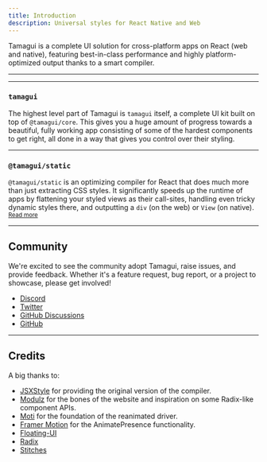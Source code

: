 ```yaml
---
title: Introduction
description: Universal styles for React Native and Web
---
```


<IntroParagraph>
  Tamagui is a complete UI solution for cross-platform apps on React (web and native),
  featuring best-in-class performance and highly platform-optimized output thanks to a
  smart compiler.
</IntroParagraph>

<GetStarted />

---

<Grid>
  <RouteCard
    title="Install"
    href="/docs/intro/installation"
    description="Install Tamagui in a pre-existing app and get started right away"
    theme="blue"
  />
  <RouteCard
    title="Guides"
    href="/docs/guides/overview"
    description="Learn how to create production ready applications with Tamagui"
    theme="red"
  />
  <RouteCard title="Core" href="" description="Core hooks and utilities" theme="green"/>
  <RouteCard
    title="Components"
    href="/docs/components/overview"
    description="Core components that make up the Tamagui ecosystem"
    theme="purple"
  />
</Grid>

---

### `tamagui`

The highest level part of Tamagui is `tamagui` itself, a complete UI kit built on top of `@tamagui/core`. This gives you a huge amount of progress towards a beautiful, fully working app consisting of some of the hardest components to get right, all done in a way that gives you control over their styling.

---

### `@tamagui/static`

`@tamagui/static` is an optimizing compiler for React that does much more than just extracting CSS styles. It significantly speeds up the runtime of apps by flattening your styled views as their call-sites, handling even tricky dynamic styles there, and outputting a `div` (on the web) or `View` (on native). <small>[Read more](/docs/compiler/why-a-compiler)</small>

---

## Community

We're excited to see the community adopt Tamagui, raise issues, and provide feedback. Whether it's a feature request, bug report, or a project to showcase, please get involved!

- [Discord](https://discord.gg/4qh6tdcVDa)
- [Twitter](https://twitter.com/tamagui_js)
- [GitHub Discussions](https://github.com/tamagui/tamagui/discussions)
- [GitHub](https://github.com/tamagui/tamagui)

---

## Credits

A big thanks to:

- [JSXStyle](https://github.com/jsxstyle/jsxstyle) for providing the original version of the compiler.
- [Modulz](https://github.com/modulz) for the bones of the website and inspiration on some Radix-like component APIs.
- [Moti](https://moti.fyi) for the foundation of the reanimated driver.
- [Framer Motion](https://github.com/framer/motion) for the AnimatePresence functionality.
- [Floating-UI](https://floating-ui.com/)
- [Radix](https://www.radix-ui.com/)
- [Stitches](https://stitches.dev/)